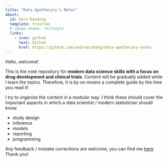 ```yaml
---
title: "Data Apothecary's Notes"
about:
  id: hero-heading
  template: trestles
  # image-shape: rectangle
  links:
    - icon: github
      text: Github
      href: https://github.com/andreaczhang/data-apothecary-notes
---
```


::: {#hero-heading}

Hello, welcome!

This is the note repository for **modern data science skills with a focus on drug development and clinical trials**. Content will be gradually added while I learn the topics. Therefore, it is *by no means* a complete guide by the time you read it!

I try to organize the content in a modular way. I think these should cover the important aspects in which a data scientist / modern statistician should know.

* study design
* inference
* models
* reporting
* programming

Any feedback / mistake corrections are welcome, you can find me [here](https://andreaczhang.github.io). Thank you!

:::

